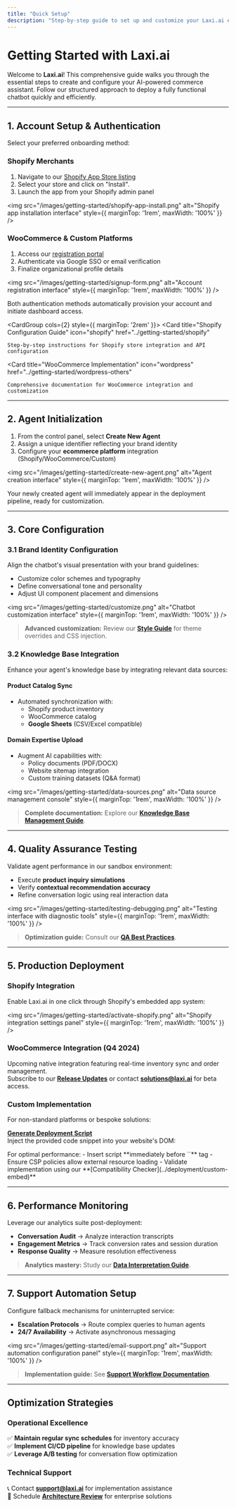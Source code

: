 ```yaml
---
title: "Quick Setup"
description: "Step-by-step guide to set up and customize your Laxi.ai ecommerce AI agent in minutes."
---
```


# Getting Started with Laxi.ai

Welcome to **Laxi.ai**! This comprehensive guide walks you through the essential steps to create and configure your AI-powered commerce assistant. Follow our structured approach to deploy a fully functional chatbot quickly and efficiently.

---

## 1. Account Setup & Authentication

Select your preferred onboarding method:

### Shopify Merchants
1. Navigate to our [Shopify App Store listing](https://apps.shopify.com/laxi-ai)
2. Select your store and click on "Install".
3. Launch the app from your Shopify admin panel

<img src="/images/getting-started/shopify-app-install.png" alt="Shopify app installation interface" style={{ marginTop: '1rem', maxWidth: '100%' }} />

### WooCommerce & Custom Platforms
1. Access our [registration portal](https://laxi.ai/signup)
2. Authenticate via Google SSO or email verification
3. Finalize organizational profile details

<img src="/images/getting-started/signup-form.png" alt="Account registration interface" style={{ marginTop: '1rem', maxWidth: '100%' }} />

<Note type="success">
Both authentication methods automatically provision your account and initiate dashboard access.
</Note>

<CardGroup cols={2} style={{ marginTop: '2rem' }}>
  <Card
    title="Shopify Configuration Guide"
    icon="shopify"
    href="../getting-started/shopify"
  >
    Step-by-step instructions for Shopify store integration and API configuration
  </Card>

  <Card
    title="WooCommerce Implementation"
    icon="wordpress"
    href="../getting-started/wordpress-others"
  >
    Comprehensive documentation for WooCommerce integration and customization
  </Card>
</CardGroup>

---

## 2. Agent Initialization

1. From the control panel, select **Create New Agent**  
2. Assign a unique identifier reflecting your brand identity  
3. Configure your **ecommerce platform** integration (Shopify/WooCommerce/Custom)  

<img src="/images/getting-started/create-new-agent.png" alt="Agent creation interface" style={{ marginTop: '1rem', maxWidth: '100%' }} />

Your newly created agent will immediately appear in the deployment pipeline, ready for customization.

---

## 3. Core Configuration

### **3.1 Brand Identity Configuration**
Align the chatbot's visual presentation with your brand guidelines:
- Customize color schemes and typography  
- Define conversational tone and personality  
- Adjust UI component placement and dimensions  

<img src="/images/getting-started/customize.png" alt="Chatbot customization interface" style={{ marginTop: '1rem', maxWidth: '100%' }} />

> **Advanced customization:** Review our **[Style Guide](../agent-config/design-customizations)** for theme overrides and CSS injection.

### **3.2 Knowledge Base Integration**
Enhance your agent's knowledge base by integrating relevant data sources:

#### **Product Catalog Sync**
- Automated synchronization with:
  - Shopify product inventory
  - WooCommerce catalog
  - **Google Sheets** (CSV/Excel compatible)  

#### **Domain Expertise Upload**
- Augment AI capabilities with:
  - Policy documents (PDF/DOCX)
  - Website sitemap integration
  - Custom training datasets (Q&A format)  

<img src="/images/getting-started/data-sources.png" alt="Data source management console" style={{ marginTop: '1rem', maxWidth: '100%' }} />

> **Complete documentation:** Explore our **[Knowledge Base Management Guide](../agent-config/data-sources)**.

---

## 4. Quality Assurance Testing

Validate agent performance in our sandbox environment:
- Execute **product inquiry simulations**  
- Verify **contextual recommendation accuracy**  
- Refine conversation logic using real interaction data  

<img src="/images/getting-started/testing-debugging.png" alt="Testing interface with diagnostic tools" style={{ marginTop: '1rem', maxWidth: '100%' }} />

> **Optimization guide:** Consult our **[QA Best Practices](../agent-config/testing-debugging)**.

---

## 5. Production Deployment

### **Shopify Integration**
Enable Laxi.ai in one click through Shopify's embedded app system:

<img 
  src="/images/getting-started/activate-shopify.png" 
  alt="Shopify integration settings panel" 
  style={{ marginTop: '1rem', maxWidth: '100%' }}
/>

### **WooCommerce Integration (Q4 2024)**
Upcoming native integration featuring real-time inventory sync and order management.  
Subscribe to our **[Release Updates](../changelog/release-notes)** or contact **[solutions@laxi.ai](mailto:solutions@laxi.ai)** for beta access.

### **Custom Implementation**
For non-standard platforms or bespoke solutions:

[**Generate Deployment Script**](https://laxi.ai/studio/share)  
Inject the provided code snippet into your website's DOM:

<Tip warning>
  For optimal performance:
  - Insert script **immediately before `</body>`** tag
  - Ensure CSP policies allow external resource loading
  - Validate implementation using our **[Compatibility Checker](../deployment/custom-embed)**
</Tip>

---

## 6. Performance Monitoring

Leverage our analytics suite post-deployment:
- **Conversation Audit** → Analyze interaction transcripts  
- **Engagement Metrics** → Track conversion rates and session duration  
- **Response Quality** → Measure resolution effectiveness  

> **Analytics mastery:** Study our **[Data Interpretation Guide](../conversations-analytics/dashboard)**.

---

## 7. Support Automation Setup

Configure fallback mechanisms for uninterrupted service:
- **Escalation Protocols** → Route complex queries to human agents  
- **24/7 Availability** → Activate asynchronous messaging  

<img 
  src="/images/getting-started/email-support.png" 
  alt="Support automation configuration panel" 
  style={{ marginTop: '1rem', maxWidth: '100%' }}
/>

> **Implementation guide:** See **[Support Workflow Documentation](../support-offline/email-support)**.

---

## Optimization Strategies

### **Operational Excellence**
✅ **Maintain regular sync schedules** for inventory accuracy  
✅ **Implement CI/CD pipeline** for knowledge base updates  
✅ **Leverage A/B testing** for conversation flow optimization  

### **Technical Support**
📞 Contact **[support@laxi.ai](mailto:support@laxi.ai)** for implementation assistance  
🔧 Schedule **[Architecture Review](https://laxi.ai/consult)** for enterprise solutions